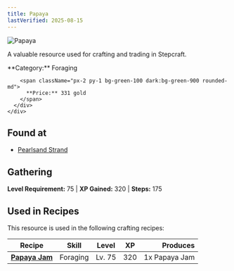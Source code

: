 ```yaml
---
title: Papaya
lastVerified: 2025-08-15
---
```


<div className="flex items-start gap-6 mb-8">
  <div className="flex-shrink-0">
    <img src="/assets/resources/foraging/papaya.png" alt="Papaya" className="w-24 h-24 border rounded-lg" />
  </div>
  <div className="flex-1">
    <div className="space-y-2">
      <p className="text-lg text-muted-foreground">A valuable resource used for crafting and trading in Stepcraft.</p>
      <div className="flex flex-wrap gap-4 text-sm">
        <span className="px-2 py-1 bg-blue-100 dark:bg-blue-900 rounded-md">
          **Category:** Foraging
        </span>
        
        <span className="px-2 py-1 bg-green-100 dark:bg-green-900 rounded-md">
          **Price:** 331 gold
        </span>
      </div>
    </div>
  </div>
</div>

## Found at

- [Pearlsand Strand](/docs/map/individual/pearlsand_strand)

## Gathering

**Level Requirement:** 75 | **XP Gained:** 320 | **Steps:** 175



## Used in Recipes

This resource is used in the following crafting recipes:

| Recipe | Skill | Level | XP | Produces |
|--------|-------|-------|----|---------:|
| **[Papaya Jam](/docs/items/individual/papaya_jam)** | Foraging | Lv. 75 | 320 | 1x Papaya Jam |
